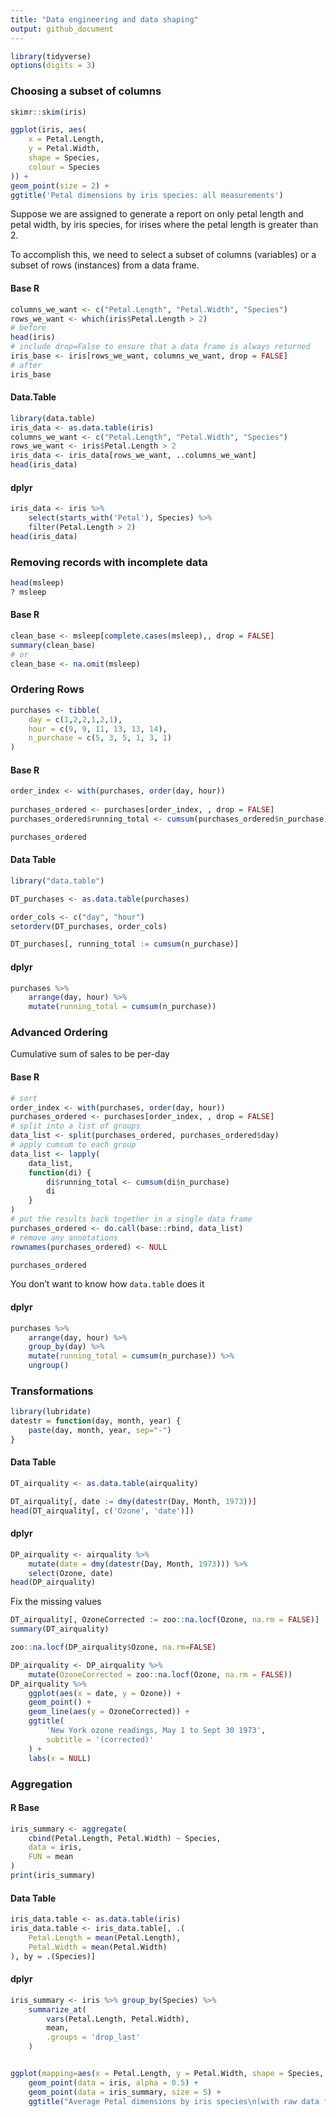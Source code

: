 ```yaml
---
title: "Data engineering and data shaping"
output: github_document
---
```



```r
library(tidyverse)
options(digits = 3)
```

### Choosing a subset of columns

```r
skimr::skim(iris)
```


```r
ggplot(iris, aes(
    x = Petal.Length,
    y = Petal.Width,
    shape = Species,
    colour = Species
)) +
geom_point(size = 2) +
ggtitle('Petal dimensions by iris species: all measurements')
```

Suppose we are assigned to generate a report on only petal length and petal width, by iris species, for irises where the petal length is greater than 2.

To accomplish this, we need to select a subset of columns (variables) or a subset of rows (instances) from a data frame.

#### Base R

```r
columns_we_want <- c("Petal.Length", "Petal.Width", "Species")
rows_we_want <- which(iris$Petal.Length > 2)
# before
head(iris)
# include drop=False to ensure that a data frame is always returned
iris_base <- iris[rows_we_want, columns_we_want, drop = FALSE]
# after
iris_base

```

#### Data.Table

```r
library(data.table)
iris_data <- as.data.table(iris)
columns_we_want <- c("Petal.Length", "Petal.Width", "Species")
rows_we_want <- iris$Petal.Length > 2
iris_data <- iris_data[rows_we_want, ..columns_we_want]
head(iris_data)

```


#### dplyr

```r
iris_data <- iris %>% 
    select(starts_with('Petal'), Species) %>% 
    filter(Petal.Length > 2)
head(iris_data)
```

### Removing records with incomplete data

```r
head(msleep)
? msleep
```

#### Base R

```r
clean_base <- msleep[complete.cases(msleep),, drop = FALSE]
summary(clean_base)
# or
clean_base <- na.omit(msleep)

```


### Ordering Rows


```r
purchases <- tibble(
    day = c(1,2,2,1,2,1),
    hour = c(9, 9, 11, 13, 13, 14),
    n_purchase = c(5, 3, 5, 1, 3, 1)
)
```

#### Base R

```r
order_index <- with(purchases, order(day, hour))
  
purchases_ordered <- purchases[order_index, , drop = FALSE]
purchases_ordered$running_total <- cumsum(purchases_ordered$n_purchase)

purchases_ordered
```


#### Data Table

```r
library("data.table")

DT_purchases <- as.data.table(purchases)

order_cols <- c("day", "hour")
setorderv(DT_purchases, order_cols)

DT_purchases[, running_total := cumsum(n_purchase)]
```


#### dplyr

```r
purchases %>%
    arrange(day, hour) %>%
    mutate(running_total = cumsum(n_purchase))
```


### Advanced Ordering

Cumulative sum of sales to be per-day

#### Base R

```r
# sort
order_index <- with(purchases, order(day, hour)) 
purchases_ordered <- purchases[order_index, , drop = FALSE]
# split into a list of groups
data_list <- split(purchases_ordered, purchases_ordered$day)
# apply cumsum to each group
data_list <- lapply(
    data_list,
    function(di) {
        di$running_total <- cumsum(di$n_purchase)
        di
    }
)
# put the results back together in a single data frame
purchases_ordered <- do.call(base::rbind, data_list)
# remove any annotations
rownames(purchases_ordered) <- NULL

purchases_ordered
```

You don't want to know how `data.table` does it

#### dplyr

```r
purchases %>%
    arrange(day, hour) %>%
    group_by(day) %>%
    mutate(running_total = cumsum(n_purchase)) %>%
    ungroup()
```


### Transformations

```r
library(lubridate)
datestr = function(day, month, year) {
    paste(day, month, year, sep="-")
}


```

#### Data Table

```r
DT_airquality <- as.data.table(airquality)

DT_airquality[, date := dmy(datestr(Day, Month, 1973))]
head(DT_airquality[, c('Ozone', 'date')])

```



#### dplyr

```r
DP_airquality <- airquality %>% 
    mutate(date = dmy(datestr(Day, Month, 1973))) %>% 
    select(Ozone, date)
head(DP_airquality)

```


Fix the missing values

```r
DT_airquality[, OzoneCorrected := zoo::na.locf(Ozone, na.rm = FALSE)]
summary(DT_airquality)
```

```r
zoo::na.locf(DP_airquality$Ozone, na.rm=FALSE)
```



```r
DP_airquality <- DP_airquality %>% 
    mutate(OzoneCorrected = zoo::na.locf(Ozone, na.rm = FALSE))
DP_airquality %>% 
    ggplot(aes(x = date, y = Ozone)) +
    geom_point() +
    geom_line(aes(y = OzoneCorrected)) +
    ggtitle(
        'New York ozone readings, May 1 to Sept 30 1973',
        subtitle = '(corrected)'
    ) +
    labs(x = NULL)

```


### Aggregation

#### R Base

```r
iris_summary <- aggregate(
    cbind(Petal.Length, Petal.Width) ~ Species,
    data = iris,
    FUN = mean
)
print(iris_summary)
```

#### Data Table

```r
iris_data.table <- as.data.table(iris)
iris_data.table <- iris_data.table[, .(
    Petal.Length = mean(Petal.Length),
    Petal.Width = mean(Petal.Width)
), by = .(Species)]
```


#### dplyr

```r

iris_summary <- iris %>% group_by(Species) %>% 
    summarize_at(
        vars(Petal.Length, Petal.Width),
        mean,
        .groups = 'drop_last'
    )


ggplot(mapping=aes(x = Petal.Length, y = Petal.Width, shape = Species, colour = Species)) +
    geom_point(data = iris, alpha = 0.5) +
    geom_point(data = iris_summary, size = 5) +
    ggtitle("Average Petal dimensions by iris species\n(with raw data for reference)")

```





